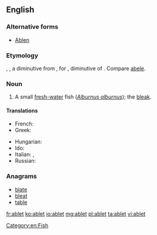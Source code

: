 ==English==

===Alternative forms===
* [[Ablen]]

===Etymology===
{{etyl|fr|en}} {{term|ablet|lang=fr}}, {{term|ablette|lang=fr}}, a diminutive from {{etyl|LL.|en}} {{term|abula|lang=la}}, for {{term|albula|lang=la}}, diminutive of {{term|albus||lang=la|white}}. Compare [[abele]].

===Noun===
{{en-noun}}

# A small [[fresh-water]] fish (''[[Alburnus alburnus]]''); the [[bleak]].

====Translations====
{{trans-top|a small fresh-water fish}}
* French: {{t+|fr|ablette|f}}
* Greek: {{t|el|λευκίσκος ο αλβούρνος|m|tr=lefkískos o alvoúrnos}}
{{trans-mid}}
* Hungarian: {{t|hu|szélhajtó küsz}}
* Ido: {{t+|io|ableto}}
* Italian: {{t|it|alborella|f}}, {{t+|it|alburno|m}}
* Russian: {{t+|ru|уклейка|f|sc=Cyrl}}
{{trans-bottom}}

===Anagrams===
* [[blate#English|blate]]
* [[bleat#English|bleat]]
* [[table#English|table]]

[[Category:en:Fish]]

[[fr:ablet]]
[[ko:ablet]]
[[io:ablet]]
[[mg:ablet]]
[[pl:ablet]]
[[ta:ablet]]
[[vi:ablet]]
